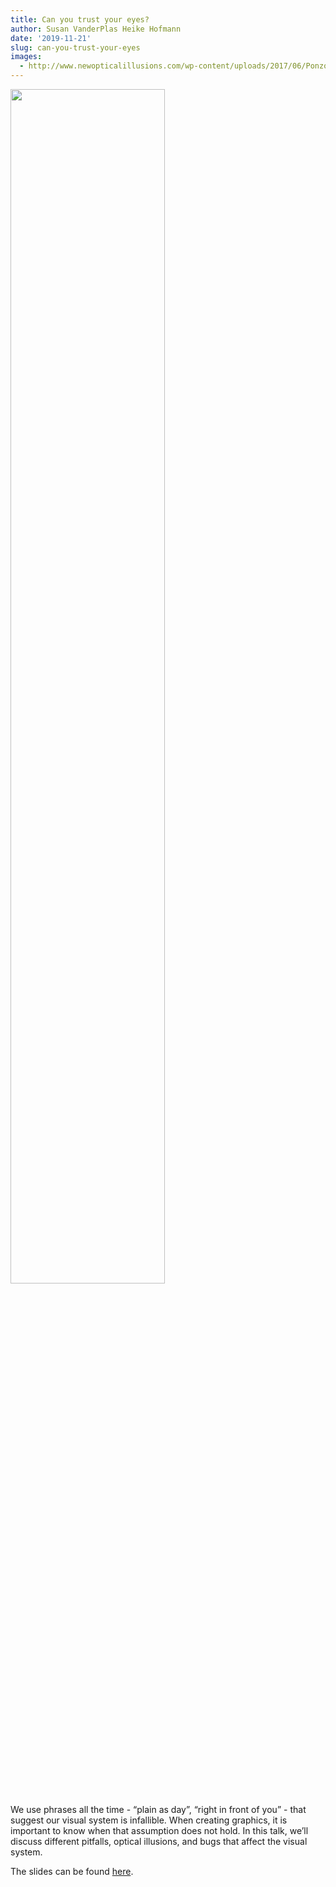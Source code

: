 ```yaml
---
title: Can you trust your eyes?
author: Susan VanderPlas Heike Hofmann
date: '2019-11-21'
slug: can-you-trust-your-eyes
images:
  - http://www.newopticalillusions.com/wp-content/uploads/2017/06/Ponzo-Wall-Ilusion.jpg
---
```


![](http://www.newopticalillusions.com/wp-content/uploads/2017/06/Ponzo-Wall-Ilusion.jpg){width=70%}

We use phrases all the time - "plain as day", "right in front of you" - that suggest our visual system is infallible. When creating graphics, it is important to know when that assumption does not hold. In this talk, we'll discuss different pitfalls, optical illusions, and bugs that affect the visual system.

The slides can be found [here](srvanderplas.github.io/Presentations/GraphicsGroup/SineIllusion/).